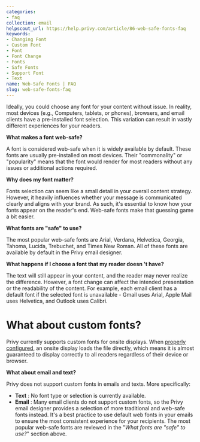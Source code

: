 ```yaml
---
categories:
- faq
collection: email
helpscout_url: https://help.privy.com/article/86-web-safe-fonts-faq
keywords:
- Changing Font
- Custom Font
- Font
- Font Change
- Fonts
- Safe Fonts
- Support Font
- Text
name: Web-Safe Fonts | FAQ
slug: web-safe-fonts-faq
---
```

Ideally, you could choose any font for your content without issue. In reality,
most devices (e.g., Computers, tablets, or phones), browsers, and email
clients have a pre-installed font selection. This variation can result in
vastly different experiences for your readers.

**What makes a font web-safe?**

A font is considered web-safe when it is widely available by default. These
fonts are usually pre-installed on most devices. Their "commonality" or
"popularity" means that the font would render for most readers without any
issues or additional actions required.

**Why does my font matter?**

Fonts selection can seem like a small detail in your overall content strategy.
However, it heavily influences whether your message is communicated clearly
and aligns with your brand. As such, it's essential to know how your fonts
appear on the reader's end. Web-safe fonts make that guessing game a bit
easier.

**What fonts are "safe" to use?**

The most popular web-safe fonts are Arial, Verdana, Helvetica, Georgia,
Tahoma, Lucida, Trebuchet, and Times New Roman. All of these fonts are
available by default in the Privy email designer.

**What happens if I choose a font that my reader doesn 't have?**

The text will still appear in your content, and the reader may never realize
the difference. However, a font change can affect the intended presentation or
the readability of the content. For example, each email client has a default
font if the selected font is unavailable - Gmail uses Arial, Apple Mail uses
Helvetica, and Outlook uses Calibri.

# What about custom fonts?

Privy currently supports custom fonts for onsite displays. When [properly
configured](https://privy.helpscoutdocs.com/article/99-use-custom-fonts), an
onsite display loads the file directly, which means it is almost guaranteed to
display correctly to all readers regardless of their device or browser.

**What about email and text?**

Privy does not support custom fonts in emails and texts. More specifically:

  * **Text** : No font type or selection is currently available. 
  * **Email** : Many email clients do not support custom fonts, so the Privy email designer provides a selection of more traditional and web-safe fonts instead. It's a best practice to use default web fonts in your emails to ensure the most consistent experience for your recipients. The most popular web-safe fonts are reviewed in the "_What fonts are "safe" to use?_" section above. 

